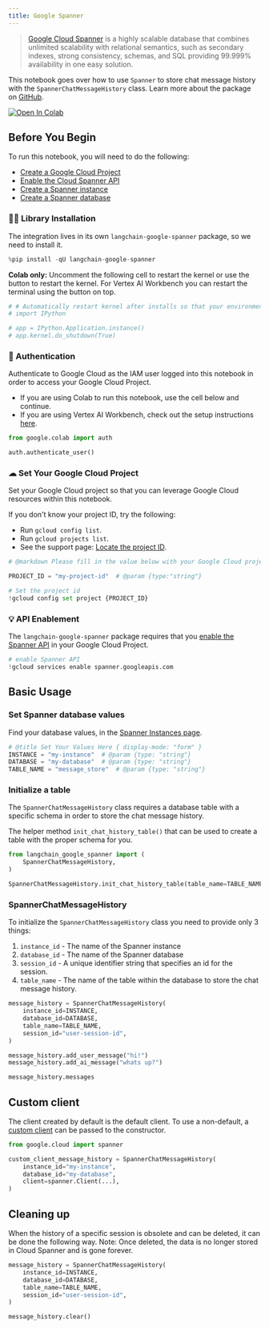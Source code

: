 ```yaml
---
title: Google Spanner
---
```


> [Google Cloud Spanner](https://cloud.google.com/spanner) is a highly scalable database that combines unlimited scalability with relational semantics, such as secondary indexes, strong consistency, schemas, and SQL providing 99.999% availability in one easy solution.

This notebook goes over how to use `Spanner` to store chat message history with the `SpannerChatMessageHistory` class.
Learn more about the package on [GitHub](https://github.com/googleapis/langchain-google-spanner-python/).

[![Open In Colab](https://colab.research.google.com/assets/colab-badge.svg)](https://colab.research.google.com/github/googleapis/langchain-google-spanner-python/blob/main/samples/chat_message_history.ipynb)

## Before You Begin

To run this notebook, you will need to do the following:

* [Create a Google Cloud Project](https://developers.google.com/workspace/guides/create-project)
* [Enable the Cloud Spanner API](https://console.cloud.google.com/flows/enableapi?apiid=spanner.googleapis.com)
* [Create a Spanner instance](https://cloud.google.com/spanner/docs/create-manage-instances)
* [Create a Spanner database](https://cloud.google.com/spanner/docs/create-manage-databases)

### 🦜🔗 Library Installation

The integration lives in its own `langchain-google-spanner` package, so we need to install it.

```python
%pip install -qU langchain-google-spanner
```

**Colab only:** Uncomment the following cell to restart the kernel or use the button to restart the kernel. For Vertex AI Workbench you can restart the terminal using the button on top.

```python
# # Automatically restart kernel after installs so that your environment can access the new packages
# import IPython

# app = IPython.Application.instance()
# app.kernel.do_shutdown(True)
```

### 🔐 Authentication

Authenticate to Google Cloud as the IAM user logged into this notebook in order to access your Google Cloud Project.

* If you are using Colab to run this notebook, use the cell below and continue.
* If you are using Vertex AI Workbench, check out the setup instructions [here](https://github.com/GoogleCloudPlatform/generative-ai/tree/main/setup-env).

```python
from google.colab import auth

auth.authenticate_user()
```

### ☁ Set Your Google Cloud Project

Set your Google Cloud project so that you can leverage Google Cloud resources within this notebook.

If you don't know your project ID, try the following:

* Run `gcloud config list`.
* Run `gcloud projects list`.
* See the support page: [Locate the project ID](https://support.google.com/googleapi/answer/7014113).

```python
# @markdown Please fill in the value below with your Google Cloud project ID and then run the cell.

PROJECT_ID = "my-project-id"  # @param {type:"string"}

# Set the project id
!gcloud config set project {PROJECT_ID}
```

### 💡 API Enablement

The `langchain-google-spanner` package requires that you [enable the Spanner API](https://console.cloud.google.com/flows/enableapi?apiid=spanner.googleapis.com) in your Google Cloud Project.

```python
# enable Spanner API
!gcloud services enable spanner.googleapis.com
```

## Basic Usage

### Set Spanner database values

Find your database values, in the [Spanner Instances page](https://console.cloud.google.com/spanner).

```python
# @title Set Your Values Here { display-mode: "form" }
INSTANCE = "my-instance"  # @param {type: "string"}
DATABASE = "my-database"  # @param {type: "string"}
TABLE_NAME = "message_store"  # @param {type: "string"}
```

### Initialize a table

The `SpannerChatMessageHistory` class requires a database table with a specific schema in order to store the chat message history.

The helper method `init_chat_history_table()` that can be used to create a table with the proper schema for you.

```python
from langchain_google_spanner import (
    SpannerChatMessageHistory,
)

SpannerChatMessageHistory.init_chat_history_table(table_name=TABLE_NAME)
```

### SpannerChatMessageHistory

To initialize the `SpannerChatMessageHistory` class you need to provide only 3 things:

1. `instance_id` - The name of the Spanner instance
1. `database_id` - The name of the Spanner database
1. `session_id` - A unique identifier string that specifies an id for the session.
1. `table_name` - The name of the table within the database to store the chat message history.

```python
message_history = SpannerChatMessageHistory(
    instance_id=INSTANCE,
    database_id=DATABASE,
    table_name=TABLE_NAME,
    session_id="user-session-id",
)

message_history.add_user_message("hi!")
message_history.add_ai_message("whats up?")
```

```python
message_history.messages
```

## Custom client

The client created by default is the default client. To use a non-default, a [custom client](https://cloud.google.com/spanner/docs/samples/spanner-create-client-with-query-options#spanner_create_client_with_query_options-python) can be passed to the constructor.

```python
from google.cloud import spanner

custom_client_message_history = SpannerChatMessageHistory(
    instance_id="my-instance",
    database_id="my-database",
    client=spanner.Client(...),
)
```

## Cleaning up

When the history of a specific session is obsolete and can be deleted, it can be done the following way.
Note: Once deleted, the data is no longer stored in Cloud Spanner and is gone forever.

```python
message_history = SpannerChatMessageHistory(
    instance_id=INSTANCE,
    database_id=DATABASE,
    table_name=TABLE_NAME,
    session_id="user-session-id",
)

message_history.clear()
```
